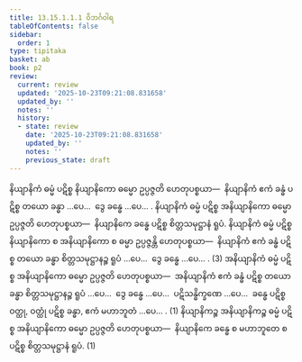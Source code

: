 ```yaml
---
title: 13.15.1.1.1 ဝိဘင်္ဂဝါရ
tableOfContents: false
sidebar:
  order: 1
type: tipitaka
basket: ab
book: p2
review:
  current: review
  updated: '2025-10-23T09:21:08.831658'
  updated_by: ''
  notes: ''
  history:
  - state: review
    date: '2025-10-23T09:21:08.831658'
    updated_by: ''
    notes: ''
    previous_state: draft
---
```



<ReviewStatus review={frontmatter.review} showDetails={true} />

<HypothesisAnnotation frontmatter={frontmatter} />

<DynamicBreadcrumb />

<Division number="300" book="p2" e="ch" v="38" p="484">

<Paragraph number="4713" book="p2">
နိယျာနိကံ ဓမ္မံ ပဋိစ္စ နိယျာနိကော ဓမ္မော ဥပ္ပဇ္ဇတိ ဟေတုပစ္စယာ—  နိယျာနိကံ ဧကံ ခန္ဓံ ပဋိစ္စ တယော ခန္ဓာ …ပေ…  ဒွေ ခန္ဓေ …ပေ… . နိယျာနိကံ ဓမ္မံ ပဋိစ္စ အနိယျာနိကော ဓမ္မော ဥပ္ပဇ္ဇတိ ဟေတုပစ္စယာ—  နိယျာနိကေ ခန္ဓေ ပဋိစ္စ စိတ္တသမုဋ္ဌာနံ ရူပံ. နိယျာနိကံ ဓမ္မံ ပဋိစ္စ နိယျာနိကော စ အနိယျာနိကော စ ဓမ္မာ ဥပ္ပဇ္ဇန္တိ ဟေတုပစ္စယာ—  နိယျာနိကံ ဧကံ ခန္ဓံ ပဋိစ္စ တယော ခန္ဓာ စိတ္တသမုဋ္ဌာနဉ္စ ရူပံ …ပေ…  ဒွေ ခန္ဓေ …ပေ… . (3)
</Paragraph>

<Paragraph number="4714" book="p2">
အနိယျာနိကံ ဓမ္မံ ပဋိစ္စ အနိယျာနိကော ဓမ္မော ဥပ္ပဇ္ဇတိ ဟေတုပစ္စယာ—  အနိယျာနိကံ ဧကံ ခန္ဓံ ပဋိစ္စ တယော ခန္ဓာ စိတ္တသမုဋ္ဌာနဉ္စ ရူပံ …ပေ…  ဒွေ ခန္ဓေ …ပေ…  ပဋိသန္ဓိက္ခဏေ …ပေ…  ခန္ဓေ ပဋိစ္စ ဝတ္ထု, ဝတ္ထုံ ပဋိစ္စ ခန္ဓာ, ဧကံ မဟာဘူတံ …ပေ… . (1)
</Paragraph>

<Paragraph number="4715" book="p2">
နိယျာနိကဉ္စ အနိယျာနိကဉ္စ ဓမ္မံ ပဋိစ္စ အနိယျာနိကော ဓမ္မော ဥပ္ပဇ္ဇတိ ဟေတုပစ္စယာ—  နိယျာနိကေ ခန္ဓေ စ မဟာဘူတေ စ ပဋိစ္စ စိတ္တသမုဋ္ဌာနံ ရူပံ. (1)
</Paragraph>
</Division>